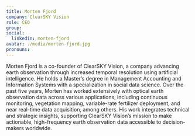 ```yaml
---
title: Morten Fjord
company: ClearSKY Vision
role: CEO
group:
social:
  linkedin: morten-fjord
avatar: ./media/morten-fjord.jpg
pronouns:
---
```

Morten Fjord is a co-founder of ClearSKY Vision, a company advancing earth observation through increased temporal resolution using artificial intelligence. He holds a Master’s degree in Management Accounting and Information Systems with a specialization in social data science. Over the past five years, Morten has worked extensively with optical earth observation data across various applications, including continuous monitoring, vegetation mapping, variable-rate fertilizer deployment, and near real-time data acquisition, among others. His work integrates technical and strategic insights, supporting ClearSKY Vision’s mission to make actionable, high-frequency earth observation data accessible to decision-makers worldwide.